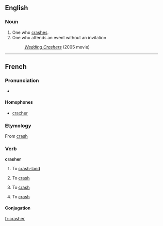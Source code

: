 ==English==

===Noun===
{{en-noun}}

# One who [[crash]]es.
# One who attends an event without an invitation
#: ''[[w:Wedding Crashers|Wedding Crashers]]'' (2005 movie)

----

==French==

===Pronunciation===
* {{IPA| /kʁa.ʃe/|lang=fr}}

====Homophones====
* [[cracher]]

===Etymology===
From {{E.|fr}} [[crash]]

===Verb===
'''crasher'''

# {{context|of an aircraft}} To [[crash-land]]
# {{context|of a vehicle}} To [[crash]]
# {{economics|lang=fr}} To [[crash]]
# {{computing|lang=fr}} To [[crash]]

====Conjugation====
{{fr-conj-er|crash|avoir}}

[[fr:crasher]]